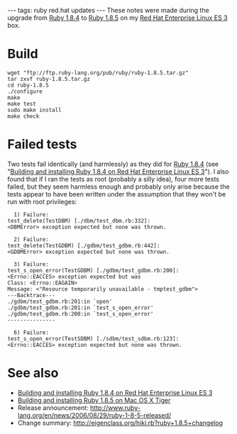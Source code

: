 ---
tags: ruby red.hat updates
---
These notes were made during the upgrade from [[Ruby 1.8.4]] to [[Ruby 1.8.5]] on my [[Red Hat Enterprise Linux ES 3]] box.

= Build =

<pre>wget "ftp://ftp.ruby-lang.org/pub/ruby/ruby-1.8.5.tar.gz"
tar zxvf ruby-1.8.5.tar.gz
cd ruby-1.8.5
./configure
make
make test
sudo make install
make check</pre>

= Failed tests =

Two tests fail identically (and harmlessly) as they did for [[Ruby 1.8.4]] (see "[[Building and installing Ruby 1.8.4 on Red Hat Enterprise Linux ES 3]]"). I also found that if I ran the tests as root (probably a silly idea), four more tests failed, but they seem harmless enough and probably only arise because the tests appear to have been written under the assumption that they won't be run with root privileges:

<pre>  1) Failure:
test_delete(TestDBM) [./dbm/test_dbm.rb:332]:
<DBMError> exception expected but none was thrown.

  2) Failure:
test_delete(TestGDBM) [./gdbm/test_gdbm.rb:442]:
<GDBMError> exception expected but none was thrown.

  3) Failure:
test_s_open_error(TestGDBM) [./gdbm/test_gdbm.rb:200]:
<Errno::EACCES> exception expected but was
Class: <Errno::EAGAIN>
Message: <"Resource temporarily unavailable - tmptest_gdbm">
---Backtrace---
./gdbm/test_gdbm.rb:201:in `open'
./gdbm/test_gdbm.rb:201:in `test_s_open_error'
./gdbm/test_gdbm.rb:200:in `test_s_open_error'
---------------

  6) Failure:
test_s_open_error(TestSDBM) [./sdbm/test_sdbm.rb:123]:
<Errno::EACCES> exception expected but none was thrown.</pre>

= See also =

* [[Building and installing Ruby 1.8.4 on Red Hat Enterprise Linux ES 3]]
* [[Building and installing Ruby 1.8.5 on Mac OS X Tiger]]
* Release announcement: http://www.ruby-lang.org/en/news/2006/08/29/ruby-1-8-5-released/
* Change summary: http://eigenclass.org/hiki.rb?ruby+1.8.5+changelog
